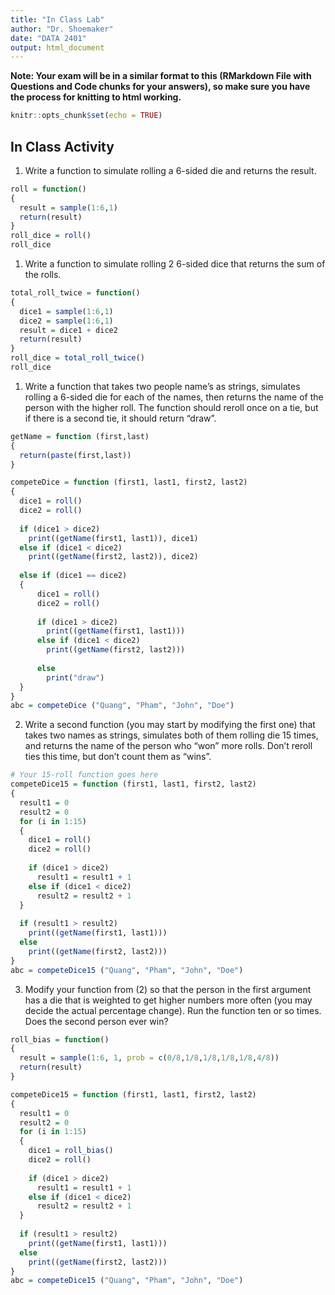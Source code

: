 ```yaml
---
title: "In Class Lab"
author: "Dr. Shoemaker"
date: "DATA 2401"
output: html_document
---
```

**Note: Your exam will be in a similar format to this (RMarkdown File with Questions and Code chunks for your answers), so make sure you have the process for knitting to html working.** 

```r
knitr::opts_chunk$set(echo = TRUE)
```

## In Class Activity 

1. Write a function to simulate rolling a 6-sided die and returns the result.

```r
roll = function()
{
  result = sample(1:6,1)
  return(result)
}
roll_dice = roll()
roll_dice
```



1. Write a function to simulate rolling 2 6-sided dice that returns the sum of the rolls. 

```r
total_roll_twice = function()
{
  dice1 = sample(1:6,1)
  dice2 = sample(1:6,1)
  result = dice1 + dice2
  return(result)
}
roll_dice = total_roll_twice()
roll_dice

```


1. Write a function that takes two people name's as strings, simulates rolling a 6-sided die for each of the names, then returns the name of the person with the higher roll. The function should reroll once on a tie, but if there is a second tie, it should return "draw". 

```r

getName = function (first,last)
{
  return(paste(first,last))
}

competeDice = function (first1, last1, first2, last2)
{
  dice1 = roll()
  dice2 = roll()
  
  if (dice1 > dice2)
    print((getName(first1, last1)), dice1)
  else if (dice1 < dice2)
    print((getName(first2, last2)), dice2)
  
  else if (dice1 == dice2)
  {
      dice1 = roll()
      dice2 = roll()
      
      if (dice1 > dice2)
        print((getName(first1, last1)))
      else if (dice1 < dice2)
        print((getName(first2, last2)))
      
      else 
        print("draw")
  }
}
abc = competeDice ("Quang", "Pham", "John", "Doe")
```


2. Write a second function (you may start by modifying the first one) that takes two names as strings, simulates both of them rolling die 15 times, and returns the name of the person who "won" more rolls. Don't reroll ties this time, but don't count them as "wins". 

```r
# Your 15-roll function goes here
competeDice15 = function (first1, last1, first2, last2)
{
  result1 = 0
  result2 = 0
  for (i in 1:15)
  {
    dice1 = roll()
    dice2 = roll()
    
    if (dice1 > dice2)
      result1 = result1 + 1
    else if (dice1 < dice2)
      result2 = result2 + 1
  }
  
  if (result1 > result2)
    print((getName(first1, last1)))
  else 
    print((getName(first2, last2)))
}
abc = competeDice15 ("Quang", "Pham", "John", "Doe")
```


3. Modify your function from (2) so that the person in the first argument has a die that is weighted to get higher numbers more often (you may decide the actual percentage change). Run the function ten or so times. Does the second person ever win?

```r
roll_bias = function()
{
  result = sample(1:6, 1, prob = c(0/8,1/8,1/8,1/8,1/8,4/8))
  return(result)
}

competeDice15 = function (first1, last1, first2, last2)
{
  result1 = 0
  result2 = 0
  for (i in 1:15)
  {
    dice1 = roll_bias()
    dice2 = roll()
    
    if (dice1 > dice2)
      result1 = result1 + 1
    else if (dice1 < dice2)
      result2 = result2 + 1
  }
  
  if (result1 > result2)
    print((getName(first1, last1)))
  else 
    print((getName(first2, last2)))
}
abc = competeDice15 ("Quang", "Pham", "John", "Doe")
```

